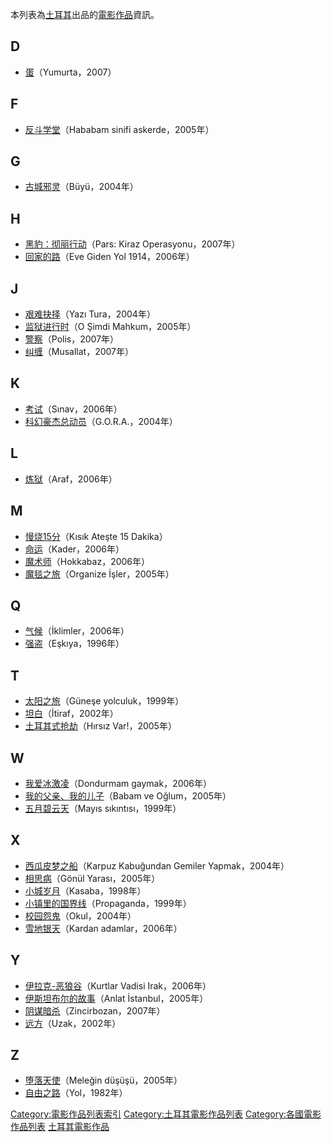 
本列表為[[土耳其|土耳其]]出品的[[土耳其電影|電影作品]]資訊。



{{目录}}

==D==
*[[蛋_(电影)|蛋]]（Yumurta，2007）

==F==
*[[反斗学堂|反斗学堂]]（Hababam sinifi askerde，2005年）

==G==
*[[古城邪灵|古城邪灵]]（Büyü，2004年）

==H==
*[[黑豹：彻丽行动|黑豹：彻丽行动]]（Pars: Kiraz Operasyonu，2007年）
*[[回家的路|回家的路]]（Eve Giden Yol 1914，2006年）

==J==
*[[艰难抉择|艰难抉择]]（Yazı Tura，2004年）
*[[监狱进行时|监狱进行时]]（O Şimdi Mahkum，2005年）
*[[警察_(电影)|警察]]（Polis，2007年）
*[[纠缠|纠缠]]（Musallat，2007年）

==K==
*[[考试_(电影)|考试]]（Sınav，2006年）
*[[科幻豪杰总动员|科幻豪杰总动员]]（G.O.R.A.，2004年）

==L==
*[[炼狱_(电影)|炼狱]]（Araf，2006年）

==M==
*[[慢烧15分|慢烧15分]]（Kısık Ateşte 15 Dakika）
*[[命运_(电影)|命运]]（Kader，2006年）
*[[魔术师_(电影)|魔术师]]（Hokkabaz，2006年）
*[[魔毯之旅|魔毯之旅]]（Organize İşler，2005年）

==Q==
*[[气候_(电影)|气候]]（İklimler，2006年）
*[[强盗_(电影)|强盗]]（Eşkıya，1996年）

==T==
*[[太阳之旅|太阳之旅]]（Güneşe yolculuk，1999年）
*[[坦白|坦白]]（İtiraf，2002年）
*[[土耳其式抢劫|土耳其式抢劫]]（Hırsız Var!，2005年）

==W==
*[[我爱冰激凌|我爱冰激凌]]（Dondurmam gaymak，2006年）
*[[我的父亲、我的儿子|我的父亲、我的儿子]]（Babam ve Oğlum，2005年）
*[[五月碧云天|五月碧云天]]（Mayıs sıkıntısı，1999年）

==X==
*[[西瓜皮梦之船|西瓜皮梦之船]]（Karpuz Kabuğundan Gemiler Yapmak，2004年）
*[[相思病|相思病]]（Gönül Yarası，2005年）
*[[小城岁月|小城岁月]]（Kasaba，1998年）
*[[小镇里的国界线|小镇里的国界线]]（Propaganda，1999年）
*[[校园怨鬼|校园怨鬼]]（Okul，2004年）
*[[雪地银天|雪地银天]]（Kardan adamlar，2006年）

==Y==
*[[伊拉克-恶狼谷|伊拉克-恶狼谷]]（Kurtlar Vadisi Irak，2006年）
*[[伊斯坦布尔的故事|伊斯坦布尔的故事]]（Anlat İstanbul，2005年）
*[[阴谋暗杀|阴谋暗杀]]（Zincirbozan，2007年）
*[[远方|远方]]（Uzak，2002年）

==Z==
*[[堕落天使_(2005年电影)|堕落天使]]（Meleğin düşüşü，2005年）
*[[自由之路|自由之路]]（Yol，1982年）

{{各國電影作品列表}}

[[Category:電影作品列表索引|Category:電影作品列表索引]]
[[Category:土耳其電影作品列表|Category:土耳其電影作品列表]]
[[Category:各國電影作品列表|Category:各國電影作品列表]]
[[Category:土耳其電影作品|]]